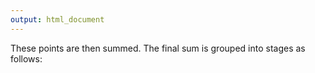 ```yaml
---
output: html_document
---
```


These points are then summed. The final sum is grouped into stages as follows: